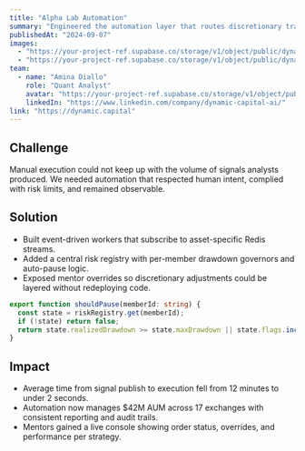 ```yaml
---
title: "Alpha Lab Automation"
summary: "Engineered the automation layer that routes discretionary trade ideas into exchange-ready orders with drawdown governors."
publishedAt: "2024-09-07"
images:
  - "https://your-project-ref.supabase.co/storage/v1/object/public/dynamic-capital/images/projects/alpha-lab/cover-01.jpg"
  - "https://your-project-ref.supabase.co/storage/v1/object/public/dynamic-capital/images/projects/alpha-lab/cover-02.jpg"
team:
  - name: "Amina Diallo"
    role: "Quant Analyst"
    avatar: "https://your-project-ref.supabase.co/storage/v1/object/public/dynamic-capital/images/avatar.jpg"
    linkedIn: "https://www.linkedin.com/company/dynamic-capital-ai/"
link: "https://dynamic.capital"
---
```


## Challenge

Manual execution could not keep up with the volume of signals analysts produced. We needed automation that respected human intent, complied with risk limits, and remained observable.

## Solution

- Built event-driven workers that subscribe to asset-specific Redis streams.
- Added a central risk registry with per-member drawdown governors and auto-pause logic.
- Exposed mentor overrides so discretionary adjustments could be layered without redeploying code.

```ts
export function shouldPause(memberId: string) {
  const state = riskRegistry.get(memberId);
  if (!state) return false;
  return state.realizedDrawdown >= state.maxDrawdown || state.flags.includes("mentor_pause");
}
```

## Impact

- Average time from signal publish to execution fell from 12 minutes to under 2 seconds.
- Automation now manages $42M AUM across 17 exchanges with consistent reporting and audit trails.
- Mentors gained a live console showing order status, overrides, and performance per strategy.
